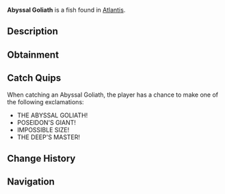 {{FishInfobox
|image          = Abyssal Goliath.png
|rarity         = Mythical
|sea            = First Sea
|location       = [[Atlantis]]
|sublocation    = 
|sources        = Fishing Rod
|radar_location = 
|prog_speed     = -75
|xp             = 2500
|weather        = 
|time           = Night
|season         = 
|bait           = Truffle Worm
|base_weight    = 1200
|base_value     = 6000
|weight_range   = 500
|base_chance    = 0.08
|base_resil     = 15
}}
'''Abyssal Goliath''' is a {{Rarity|Mythical}} fish found in [[Atlantis]].

== Description ==
{{Description|A colossal deep-sea fish of impossible size, its mere presence creates currents in the water. Its true size is unknown as none have ever seen its full form.|Bestiary Entry}}

== Obtainment ==
{{Description|The deepest parts of Poseidon's Pool occasionally tremble with its presence, Poseidon Pool.|Bestiary Hint}}
{{Fish Availability|
Atlantis/Poseidon Temple
|top_rods      = 
Free Spirit Rod\67652.44\159450.02;
Leviathan's Fang Rod\67559.37\154450.58;
Trident Rod\59175.35\139470.37;
Seraphic Rod\56858.69\124953.57;
No-Life Rod\56811.34\127590.92;
Resourceful Rod\39595.95\91496.94;
Midas Rod\19191.18\41798.62;
Great Dreamer Rod\43345.03\98770.85;
Azure Of Lagoon\54687.28\136804.51;
Abyssal Specter Rod\49805.08\130295.95;
Rod Of Time\31655.82\80719.02;
Relic Rod\31655.82\80719.02;
Event Horizon Rod\27736.27\67896.76;
Ethereal Prism Rod\55491.78\118821.6;
Challenger's Rod\54578.66\127842.14;
Rod Of The Forgotten Fang\50925.22\112452.91;
Zeus Rod\44249.83\99595.44;
Rod Of The Depths\43973.5\94850.77;
Verdant Shear Rod\43842.5\100867.02;
Blazebringer Rod\43107.02\96687.55;
Depthseeker Rod\43006.78\102701.51;
Rod Of The Exalted One\42696.43\90411.36;
Avalanche Rod\37413.42\86117.96;
Volcanic Rod\34699.15\76786.63;
Steady Rod\13574.94\35458.93
|recommended   = Trident Rod
}}

== Catch Quips ==
When catching an Abyssal Goliath, the player has a chance to make one of the following exclamations:
* THE ABYSSAL GOLIATH!
* POSEIDON'S GIANT!
* IMPOSSIBLE SIZE!
* THE DEEP'S MASTER!

== Change History ==
{{Change History|{{subst:Current Version}}}}

== Navigation ==
{{Fish Navbox|Atlantis}}